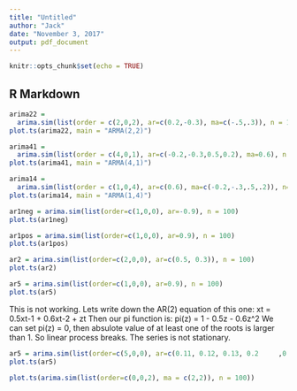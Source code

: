 ```yaml
---
title: "Untitled"
author: "Jack"
date: "November 3, 2017"
output: pdf_document
---
```


```r
knitr::opts_chunk$set(echo = TRUE)
```

## R Markdown

```r
arima22 = 
  arima.sim(list(order = c(2,0,2), ar=c(0.2,-0.3), ma=c(-.5,.3)), n = 100)
plot.ts(arima22, main = "ARMA(2,2)")
```

```r
arima41 = 
  arima.sim(list(order = c(4,0,1), ar=c(-0.2,-0.3,0.5,0.2), ma=0.6), n = 100)
plot.ts(arima41, main = "ARMA(4,1)")
```

```r
arima14 = 
  arima.sim(list(order = c(1,0,4), ar=c(0.6), ma=c(-0.2,-.3,.5,.2)), n=100)
plot.ts(arima14, main = "ARMA(1,4)")
```
```r
ar1neg = arima.sim(list(order=c(1,0,0), ar=-0.9), n = 100)
plot.ts(ar1neg)
```
```r
ar1pos = arima.sim(list(order=c(1,0,0), ar=0.9), n = 100)
plot.ts(ar1pos)
```
```r
ar2 = arima.sim(list(order=c(2,0,0), ar=c(0.5, 0.3)), n = 100)
plot.ts(ar2)
```
```r
ar5 = arima.sim(list(order=c(1,0,0), ar=0.9), n = 100)
plot.ts(ar5)
```
This is not working.
Lets write down the AR(2) equation of this one:
xt = 0.5xt-1 + 0.6xt-2 + zt
Then our pi function is:
pi(z) = 1 - 0.5z - 0.6z^2
We can set pi(z) = 0, then absulote value of at least one of the roots is larger than 1.
So linear process breaks.
The series is not stationary.

```r
ar5 = arima.sim(list(order=c(5,0,0), ar=c(0.11, 0.12, 0.13, 0.2     ,0.2)), n = 100)
plot.ts(ar5) 
```

```r
plot.ts(arima.sim(list(order=c(0,0,2), ma = c(2,2)), n = 100))
```